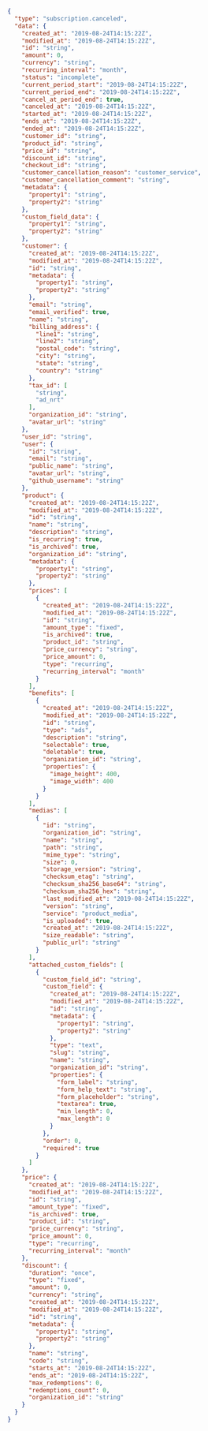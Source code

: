 
```json
{
  "type": "subscription.canceled",
  "data": {
    "created_at": "2019-08-24T14:15:22Z",
    "modified_at": "2019-08-24T14:15:22Z",
    "id": "string",
    "amount": 0,
    "currency": "string",
    "recurring_interval": "month",
    "status": "incomplete",
    "current_period_start": "2019-08-24T14:15:22Z",
    "current_period_end": "2019-08-24T14:15:22Z",
    "cancel_at_period_end": true,
    "canceled_at": "2019-08-24T14:15:22Z",
    "started_at": "2019-08-24T14:15:22Z",
    "ends_at": "2019-08-24T14:15:22Z",
    "ended_at": "2019-08-24T14:15:22Z",
    "customer_id": "string",
    "product_id": "string",
    "price_id": "string",
    "discount_id": "string",
    "checkout_id": "string",
    "customer_cancellation_reason": "customer_service",
    "customer_cancellation_comment": "string",
    "metadata": {
      "property1": "string",
      "property2": "string"
    },
    "custom_field_data": {
      "property1": "string",
      "property2": "string"
    },
    "customer": {
      "created_at": "2019-08-24T14:15:22Z",
      "modified_at": "2019-08-24T14:15:22Z",
      "id": "string",
      "metadata": {
        "property1": "string",
        "property2": "string"
      },
      "email": "string",
      "email_verified": true,
      "name": "string",
      "billing_address": {
        "line1": "string",
        "line2": "string",
        "postal_code": "string",
        "city": "string",
        "state": "string",
        "country": "string"
      },
      "tax_id": [
        "string",
        "ad_nrt"
      ],
      "organization_id": "string",
      "avatar_url": "string"
    },
    "user_id": "string",
    "user": {
      "id": "string",
      "email": "string",
      "public_name": "string",
      "avatar_url": "string",
      "github_username": "string"
    },
    "product": {
      "created_at": "2019-08-24T14:15:22Z",
      "modified_at": "2019-08-24T14:15:22Z",
      "id": "string",
      "name": "string",
      "description": "string",
      "is_recurring": true,
      "is_archived": true,
      "organization_id": "string",
      "metadata": {
        "property1": "string",
        "property2": "string"
      },
      "prices": [
        {
          "created_at": "2019-08-24T14:15:22Z",
          "modified_at": "2019-08-24T14:15:22Z",
          "id": "string",
          "amount_type": "fixed",
          "is_archived": true,
          "product_id": "string",
          "price_currency": "string",
          "price_amount": 0,
          "type": "recurring",
          "recurring_interval": "month"
        }
      ],
      "benefits": [
        {
          "created_at": "2019-08-24T14:15:22Z",
          "modified_at": "2019-08-24T14:15:22Z",
          "id": "string",
          "type": "ads",
          "description": "string",
          "selectable": true,
          "deletable": true,
          "organization_id": "string",
          "properties": {
            "image_height": 400,
            "image_width": 400
          }
        }
      ],
      "medias": [
        {
          "id": "string",
          "organization_id": "string",
          "name": "string",
          "path": "string",
          "mime_type": "string",
          "size": 0,
          "storage_version": "string",
          "checksum_etag": "string",
          "checksum_sha256_base64": "string",
          "checksum_sha256_hex": "string",
          "last_modified_at": "2019-08-24T14:15:22Z",
          "version": "string",
          "service": "product_media",
          "is_uploaded": true,
          "created_at": "2019-08-24T14:15:22Z",
          "size_readable": "string",
          "public_url": "string"
        }
      ],
      "attached_custom_fields": [
        {
          "custom_field_id": "string",
          "custom_field": {
            "created_at": "2019-08-24T14:15:22Z",
            "modified_at": "2019-08-24T14:15:22Z",
            "id": "string",
            "metadata": {
              "property1": "string",
              "property2": "string"
            },
            "type": "text",
            "slug": "string",
            "name": "string",
            "organization_id": "string",
            "properties": {
              "form_label": "string",
              "form_help_text": "string",
              "form_placeholder": "string",
              "textarea": true,
              "min_length": 0,
              "max_length": 0
            }
          },
          "order": 0,
          "required": true
        }
      ]
    },
    "price": {
      "created_at": "2019-08-24T14:15:22Z",
      "modified_at": "2019-08-24T14:15:22Z",
      "id": "string",
      "amount_type": "fixed",
      "is_archived": true,
      "product_id": "string",
      "price_currency": "string",
      "price_amount": 0,
      "type": "recurring",
      "recurring_interval": "month"
    },
    "discount": {
      "duration": "once",
      "type": "fixed",
      "amount": 0,
      "currency": "string",
      "created_at": "2019-08-24T14:15:22Z",
      "modified_at": "2019-08-24T14:15:22Z",
      "id": "string",
      "metadata": {
        "property1": "string",
        "property2": "string"
      },
      "name": "string",
      "code": "string",
      "starts_at": "2019-08-24T14:15:22Z",
      "ends_at": "2019-08-24T14:15:22Z",
      "max_redemptions": 0,
      "redemptions_count": 0,
      "organization_id": "string"
    }
  }
}
```
